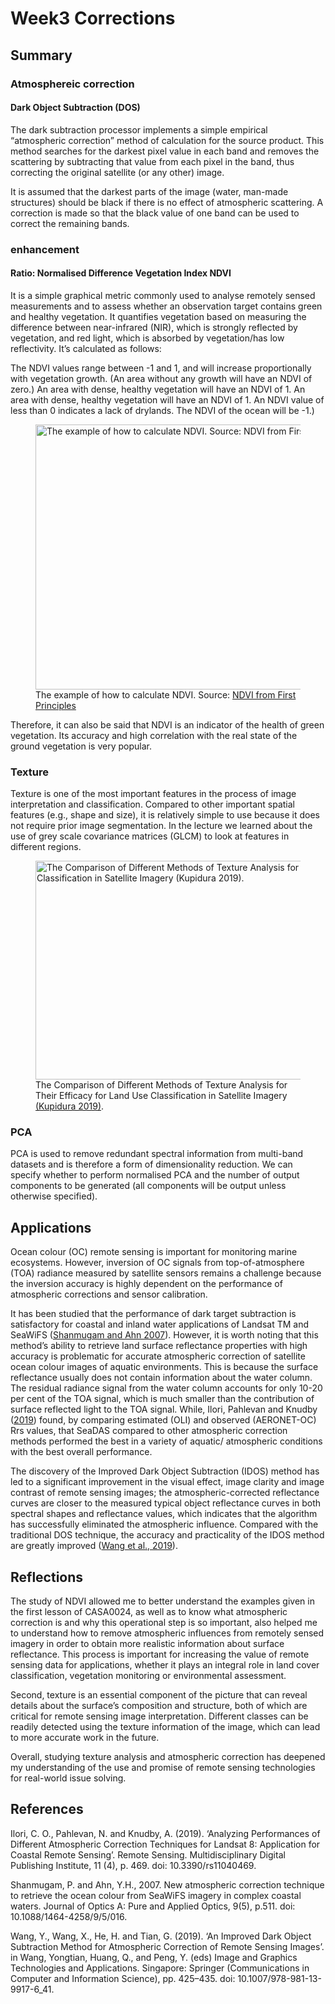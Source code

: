 # Week3 Corrections

## Summary

### Atmosphereic correction

#### Dark Object Subtraction (DOS)

The dark subtraction processor implements a simple empirical "atmospheric correction" method of calculation for the source product. This method searches for the darkest pixel value in each band and removes the scattering by subtracting that value from each pixel in the band, thus correcting the original satellite (or any other) image.

It is assumed that the darkest parts of the image (water, man-made structures) should be black if there is no effect of atmospheric scattering. A correction is made so that the black value of one band can be used to correct the remaining bands.

### enhancement

#### Ratio: Normalised Difference Vegetation Index NDVI

It is a simple graphical metric commonly used to analyse remotely sensed measurements and to assess whether an observation target contains green and healthy vegetation. It quantifies vegetation based on measuring the difference between near-infrared (NIR), which is strongly reflected by vegetation, and red light, which is absorbed by vegetation/has low reflectivity. It’s calculated as follows:

The NDVI values range between -1 and 1, and will increase proportionally with vegetation growth. (An area without any growth will have an NDVI of zero.) An area with dense, healthy vegetation will have an NDVI of 1. An area with dense, healthy vegetation will have an NDVI of 1. An NDVI value of less than 0 indicates a lack of drylands. The NDVI of the ocean will be -1.)

![The example of how to calculate NDVI. Source: [NDVI from First Principles](https://www.streambatch.io/knowledge/ndvi-from-first-principles)](images/NDVI.png){fig-alt="Souce from:https://www.streambatch.io/knowledge/ndvi-from-first-principles" fig-align="center" width="528" height="424"}

Therefore, it can also be said that NDVI is an indicator of the health of green vegetation. Its accuracy and high correlation with the real state of the ground vegetation is very popular.

### Texture

Texture is one of the most important features in the process of image interpretation and classification. Compared to other important spatial features (e.g., shape and size), it is relatively simple to use because it does not require prior image segmentation. In the lecture we learned about the use of grey scale covariance matrices (GLCM) to look at features in different regions.

![The Comparison of Different Methods of Texture Analysis for Their Efficacy for Land Use Classification in Satellite Imagery [(Kupidura 2019)](https://doi.org/10.3390/rs11101233).](images/tex.png){fig-align="center" width="614" height="350"}

### PCA

PCA is used to remove redundant spectral information from multi-band datasets and is therefore a form of dimensionality reduction. We can specify whether to perform normalised PCA and the number of output components to be generated (all components will be output unless otherwise specified).

## Applications

Ocean colour (OC) remote sensing is important for monitoring marine ecosystems. However, inversion of OC signals from top-of-atmosphere (TOA) radiance measured by satellite sensors remains a challenge because the inversion accuracy is highly dependent on the performance of atmospheric corrections and sensor calibration.

It has been studied that the performance of dark target subtraction is satisfactory for coastal and inland water applications of Landsat TM and SeaWiFS ([Shanmugam and Ahn 2007](https://doi.org/10.1088/1464-4258/9/5/016)). However, it is worth noting that this method's ability to retrieve land surface reflectance properties with high accuracy is problematic for accurate atmospheric correction of satellite ocean colour images of aquatic environments. This is because the surface reflectance usually does not contain information about the water column. The residual radiance signal from the water column accounts for only 10-20 per cent of the TOA signal, which is much smaller than the contribution of surface reflected light to the TOA signal. While, Ilori, Pahlevan and Knudby ([2019](https://doi.org/10.3390/rs11040469)) found, by comparing estimated (OLI) and observed (AERONET-OC) Rrs values, that SeaDAS compared to other atmospheric correction methods performed the best in a variety of aquatic/ atmospheric conditions with the best overall performance.

The discovery of the Improved Dark Object Subtraction (IDOS) method has led to a significant improvement in the visual effect, image clarity and image contrast of remote sensing images; the atmospheric-corrected reflectance curves are closer to the measured typical object reflectance curves in both spectral shapes and reflectance values, which indicates that the algorithm has successfully eliminated the atmospheric influence. Compared with the traditional DOS technique, the accuracy and practicality of the IDOS method are greatly improved ([Wang et al., 2019](https://doi.org/10.1007/978-981-13-9917-6_41)).

## Reflections

The study of NDVI allowed me to better understand the examples given in the first lesson of CASA0024, as well as to know what atmospheric correction is and why this operational step is so important, also helped me to understand how to remove atmospheric influences from remotely sensed imagery in order to obtain more realistic information about surface reflectance. This process is important for increasing the value of remote sensing data for applications, whether it plays an integral role in land cover classification, vegetation monitoring or environmental assessment.

Second, texture is an essential component of the picture that can reveal details about the surface's composition and structure, both of which are critical for remote sensing image interpretation. Different classes can be readily detected using the texture information of the image, which can lead to more accurate work in the future.

Overall, studying texture analysis and atmospheric correction has deepened my understanding of the use and promise of remote sensing technologies for real-world issue solving.

## References
Ilori, C. O., Pahlevan, N. and Knudby, A. (2019). ‘Analyzing Performances of Different Atmospheric Correction Techniques for Landsat 8: Application for Coastal Remote Sensing’. Remote Sensing. Multidisciplinary Digital Publishing Institute, 11 (4), p. 469. doi: 10.3390/rs11040469.

Shanmugam, P. and Ahn, Y.H., 2007. New atmospheric correction technique to retrieve the ocean colour from SeaWiFS imagery in complex coastal waters. Journal of Optics A: Pure and Applied Optics, 9(5), p.511. doi: 10.1088/1464-4258/9/5/016.

Wang, Y., Wang, X., He, H. and Tian, G. (2019). ‘An Improved Dark Object Subtraction Method for Atmospheric Correction of Remote Sensing Images’. in Wang, Yongtian, Huang, Q., and Peng, Y. (eds) Image and Graphics Technologies and Applications. Singapore: Springer (Communications in Computer and Information Science), pp. 425–435. doi: 10.1007/978-981-13-9917-6_41.


